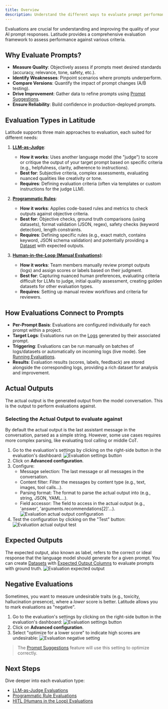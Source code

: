 ```yaml
---
title: Overview
description: Understand the different ways to evaluate prompt performance in Latitude.
---
```


Evaluations are crucial for understanding and improving the quality of your AI prompt responses. Latitude provides a comprehensive evaluation framework to assess performance against various criteria.

## Why Evaluate Prompts?

- **Measure Quality**: Objectively assess if prompts meet desired standards (accuracy, relevance, tone, safety, etc.).
- **Identify Weaknesses**: Pinpoint scenarios where prompts underperform.
- **Compare Versions**: Quantify the impact of prompt changes (A/B testing).
- **Drive Improvement**: Gather data to refine prompts using [Prompt Suggestions](/guides/evaluations/prompt-suggestions).
- **Ensure Reliability**: Build confidence in production-deployed prompts.

## Evaluation Types in Latitude

Latitude supports three main approaches to evaluation, each suited for different needs:

1.  [**LLM-as-Judge**](/guides/evaluations/llm-as-judges):

    - **How it works**: Uses another language model (the "judge") to score or critique the output of your target prompt based on specific criteria (e.g., helpfulness, clarity, adherence to instructions).
    - **Best for**: Subjective criteria, complex assessments, evaluating nuanced qualities like creativity or tone.
    - **Requires**: Defining evaluation criteria (often via templates or custom instructions for the judge LLM).

2.  [**Programmatic Rules**](/guides/evaluations/programmatic_rules):

    - **How it works**: Applies code-based rules and metrics to check outputs against objective criteria.
    - **Best for**: Objective checks, ground truth comparisons (using datasets), format validation (JSON, regex), safety checks (keyword detection), length constraints.
    - **Requires**: Defining specific rules (e.g., exact match, contains keyword, JSON schema validation) and potentially providing a [Dataset](/guides/datasets/overview) with expected outputs.

3.  [**Human-in-the-Loop (Manual Evaluations)**](/guides/evaluations/humans-in-the-loop):
    - **How it works**: Team members manually review prompt outputs (logs) and assign scores or labels based on their judgment.
    - **Best for**: Capturing nuanced human preferences, evaluating criteria difficult for LLMs to judge, initial quality assessment, creating golden datasets for other evaluation types.
    - **Requires**: Setting up manual review workflows and criteria for reviewers.

## How Evaluations Connect to Prompts

- **Per-Prompt Basis**: Evaluations are configured individually for each prompt within a project.
- **Target Logs**: Evaluations run on the [Logs](/guides/logs/overview) generated by their associated prompt.
- **Triggering**: Evaluations can be run manually on batches of logs/datasets or automatically on incoming logs (live mode). See [Running Evaluations](/guides/evaluations/running-evaluations).
- **Results**: Evaluation results (scores, labels, feedback) are stored alongside the corresponding logs, providing a rich dataset for analysis and improvement.

## Actual Outputs

The actual output is the generated output from the model conversation. This is the output to perform evaluations against.

### Selecting the Actual Output to evaluate against

By default the actual output is the last assistant message in the conversation, parsed as a simple string. However, some use cases requires more complex parsing, like evaluating tool calling or middle CoT.

1. Go to the evaluation's settings by clicking on the right-side button in the evaluation's dashboard:
   ![Evaluation settings button](/assets/evaluation-settings-button.png)
2. Click on **Advanced configuration**.
3. Configure:
   - Message selection: The last message or all messages in the conversation.
   - Content filter: Filter the messages by content type (e.g., text, images, tool calls...).
   - Parsing format: The format to parse the actual output into (e.g., string, JSON, YAML...).
   - Field accessor: The field to access in the actual output (e.g., 'answer', 'arguments.recommendations[2]'...).
     ![Evaluation actual output configuration](/assets/evaluation-settings-outputs.png)
4. Test the configuration by clicking on the "Test" button:
   ![Evaluation actual output test](/assets/evaluation-settings-outputs-test.png)

## Expected Outputs

The expected output, also known as label, refers to the correct or ideal response that the language model should generate for a given prompt. You can create [Datasets](/guides/datasets/overview) with [Expected Output Columns](/guides/datasets/overview#marking-an-expected-output-column-as-a-label) to evaluate prompts with ground truth.
![Evaluation expected output](/assets/evaluation-expected-output.png)

## Negative Evaluations

Sometimes, you want to measure undesirable traits (e.g., toxicity, hallucination presence), where a _lower_ score is better. Latitude allows you to mark evaluations as "negative".

1. Go to the evaluation's settings by clicking on the right-side button in the evaluation's dashboard:
   ![Evaluation settings button](/assets/evaluation-settings-button.png)
2. Click on **Advanced configuration**.
3. Select "optimize for a lower score" to indicate high scores are undesirable:
   ![Evaluation negative setting](/assets/evaluation-settings-negative.png)

> The [Prompt Suggestions](/guides/evaluations/prompt-suggestions) feature will use this setting to optimize correctly.

## Next Steps

Dive deeper into each evaluation type:

- [LLM-as-Judge Evaluations](/guides/evaluations/llm-as-judges)
- [Programmatic Rule Evaluations](/guides/evaluations/programmatic_rules)
- [HITL (Humans in the Loop) Evaluations](/guides/evaluations/humans-in-the-loop)
